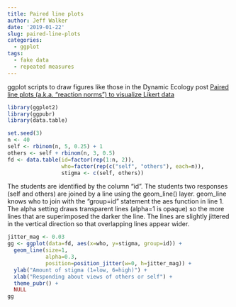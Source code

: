 ```yaml
---
title: Paired line plots
author: Jeff Walker
date: '2019-01-22'
slug: paired-line-plots
categories:
  - ggplot
tags:
  - fake data
  - repeated measures
---
```


ggplot scripts to draw figures like those in the Dynamic Ecology post [Paired line plots (a.k.a. “reaction norms”) to visualize Likert data](https://dynamicecology.wordpress.com/2019/01/21/paired-line-plots-a-k-a-reaction-norms-to-visualize-likert-data/#comments)

```r
library(ggplot2)
library(ggpubr)
library(data.table)
```

```r
set.seed(3)
n <- 40
self <- rbinom(n, 5, 0.25) + 1
others <- self + rbinom(n, 3, 0.5)
fd <- data.table(id=factor(rep(1:n, 2)),
                 who=factor(rep(c("self", "others"), each=n)),
                 stigma <- c(self, others))
```

The students are identified by the column "id". The students two responses (self and others) are joined by a line using the geom_line() layer. geom_line knows who to join with the "group=id" statement the aes function in line 1. The alpha setting draws transparent lines (alpha=1 is opaque) so the more lines that are superimposed the darker the line. The lines are slightly jittered in the vertical direction so that overlapping lines appear wider.

```r
jitter_mag <- 0.03
gg <- ggplot(data=fd, aes(x=who, y=stigma, group=id)) +
  geom_line(size=1,
            alpha=0.3, 
            position=position_jitter(w=0, h=jitter_mag)) +
  ylab("Amount of stigma (1=low, 6=high)") +
  xlab("Responding about views of others or self") +
  theme_pubr() +
  NULL
gg
```

